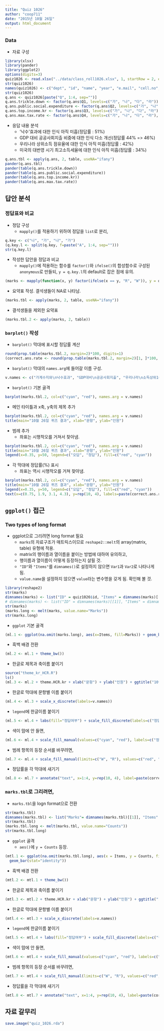 ```yaml
---
title: "Quiz 1026"
author: "coop711"
date: "2015년 10월 26일"
output: html_document
---
```


### Data

* 자료 구성

```r
library(xlsx)
library(pander)
library(ggplot2)
options(digits=3)
quiz1026 <- read.xlsx("../data/class_roll1026.xlsx", 1, startRow = 2, endRow = 72, colIndex = c(3:7, 9:13), colClasses=rep("character", 10))
str(quiz1026)
names(quiz1026) <- c("dept", "id", "name", "year", "e.mail", "cell.no", "Q1", "Q2", "Q3", "Q4")
str(quiz1026)
q.ans <- quiz1026[paste("Q", 1:4, sep="")]
q.ans.trickle.down <- factor(q.ans$Q1, levels=c("가", "나", "다", "라"))
q.ans.public.social.expenditure <- factor(q.ans$Q2, levels=c("가", "나", "다", "라"), labels=c("한국 9.3%", "한국 12.8%", "터키 7.4%", "멕시코 9.3%"))
q.ans.top.income.kr <- factor(q.ans$Q3, levels=c("가", "나", "다", "라"), labels=paste(1:4, "위", sep = ""))
q.ans.max.tax.rate <- factor(q.ans$Q4, levels=c("가", "나", "다", "라"), labels=c("90% 이상", "70 ~ 90%", "50 ~ 70%", "30 ~ 50%"))
```

* 응답 내용 분석
     + '낙수'효과에 대한 인식 아직 미흡(정답률 : 51%)
     + GDP 대비 공공사회지출 비중에 대한 인식 다소 개선(정답률 44% => 46%) 
     + 우리나라 상위소득 점유율에 대한 인식 아직 미흡(정답률 : 42%)
     + 미국의 대번영 시기 최고소득세율에 대한 인식 아직 미흡(정답률 : 34%)
     
```r
q.ans.tbl <- apply(q.ans, 2, table, useNA="ifany")
pander(q.ans.tbl)
pander(table(q.ans.trickle.down))
pander(table(q.ans.public.social.expenditure))
pander(table(q.ans.top.income.kr))
pander(table(q.ans.max.tax.rate))
```

## 답안 분석

### 정답표와 비교

* 정답 구성
    + `mapply()`를 적용하기 위하여 정답을 `list`로 분리,  

```r
q.key <- c("나", "가", "나", "가")
(q.key.l <- split(q.key, f=paste("A", 1:4, sep="")))
str(q.key.l)
```

* 작성한 답안을 정답과 비교 
    + `mapply()`에 적용하는 함수를 `factor()`와 `ifelse()`의 합성함수로 구성된 `anonymous`로 만들되, `y = q.key.l`의 default로 잡은 점에 유의.

```r
(marks <- mapply(function(x, y) factor(ifelse(x == y, "R", "W")), y = q.key.l, quiz1026[c("Q1", "Q2", "Q3", "Q4")]))
```

* 요약표 작성. 결석생들이 NA로 나타남.

```r
(marks.tbl <- apply(marks, 2, table, useNA="ifany"))
```

* 결석생들을 제외한 요약표

```r
(marks.tbl.2 <- apply(marks, 2, table))
```

### `barplot()` 작성

* `barplot()` 막대에 표시할 정답률 계산

```r
round(prop.table(marks.tbl.2, margin=2)*100, digits=1)
(correct.ans.rate <- round(prop.table(marks.tbl.2, margin=2)[1, ]*100, digits=0))
```

* `barplot()` 막대의 `names.arg`에 들어갈 이름 구성.

```r
v.names <- c("가계수지와\n낙수효과", "GDP대비\n공공사회지출", "우리나라\n소득상위10%", "1950년대 \n미국최고소득세율")
```

* `barplot()` 기본 골격

```r
barplot(marks.tbl.2, col=c("cyan", "red"), names.arg = v.names)
```

* 메인 타이틀과 x축, y축의 제목 추가

```r
barplot(marks.tbl.2, col=c("cyan", "red"), names.arg = v.names)
title(main="10월 26일 퀴즈 결과", xlab="문항", ylab="인원")
```

* 범례 추가
    + 좌표는 시행착오를 거쳐서 찾아냄.
    
```r
barplot(marks.tbl.2, col=c("cyan", "red"), names.arg = v.names)
title(main="10월 26일 퀴즈 결과", xlab="문항", ylab="인원")
legend(x=0.35, y=50, legend=c("오답", "정답"), fill=c("red", "cyan"))
```

* 각 막대에 정답률(%) 표시
    + 좌표는 역시 시행착오를 거쳐 찾아냄.

```r
barplot(marks.tbl.2, col=c("cyan", "red"), names.arg = v.names)
title(main="10월 26일 퀴즈 결과", xlab="문항", ylab="인원")
legend(x=0.35, y=50, legend=c("오답", "정답"), fill=c("red", "cyan"))
text(x=c(0.75, 1.9, 3.1, 4.3), y=rep(10, 4), labels=paste(correct.ans.rate, "%", sep=""))
```


## `ggplot()` 접근

### Two types of long format 

* ggplot으로 그리려면 long format 필요
    + `marks`의 자료구조가 매트릭스이므로 `reshape2::melt`의 array(matrix, table) 유형에 적용.
    + matrix의 행이름과 열이름을 붙이는 방법에 대하여 유의하고,
    + 행이름과 열이름이 어떻게 등장하는지 살필 것.
    + `"ID"`와 `"Items"`를 `dimnames()`로 설정하지 않으면 `Var1`과 `Var2`로 나타나게 됨.
    + `value.name`을 설정하지 않으면 `value`라는 변수명을 갖게 됨. 확인해 볼 것.

```r
library(reshape2)
str(marks)
dimnames(marks) <- list("ID" = quiz1026$id, "Items" = dimnames(marks)[[2]])
# dimnames(marks) <- list("ID" = dimnames(marks)[[1]], "Items" = dimnames(marks)[[2]])
str(marks)
(marks.long <- melt(marks, value.name="Marks"))
str(marks.long)
```

* `ggplot` 기본 골격

```r
(ml.1 <- ggplot(na.omit(marks.long), aes(x=Items, fill=Marks)) + geom_bar(stat="bin"))
```

* 흑백 배경 전환

```r
(ml.2 <- ml.1 + theme_bw())
```

* 한글로 제목과 축이름 붙이기

```r
source("theme_kr_HCR.R")
ls()
(ml.3 <- ml.2 + theme.HCR.kr + xlab("문항") + ylab("인원") + ggtitle("10월 26일 퀴즈 결과"))
```

* 한글로 막대에 문항별 이름 붙이기

```r
(ml.4 <- ml.3 + scale_x_discrete(labels=v.names))
```

* `legend`에 한글이름 붙이기

```r
(ml.5 <- ml.4 + labs(fill="정답여부") + scale_fill_discrete(labels=c("정답", "오답")))
```

* 색이 맘에 안 들면,

```r
(ml.6 <- ml.4 + scale_fill_manual(values=c("cyan", "red"), labels=c("정답", "오답")) + labs(fill="정답여부"))
```

* 범례 항목의 등장 순서를 바꾸려면,

```r
(ml.7 <- ml.4 + scale_fill_manual(limits=c("W", "R"), values=c("red", "cyan"), labels=c("오답", "정답")) + labs(fill="정답여부"))
```

* 정답률을 각 막대에 새기기

```r
(ml.8 <- ml.7 + annotate("text", x=1:4, y=rep(10, 4), label=paste(correct.ans.rate, "%", sep="")))
```

### `marks.tbl`로 그리려면, 

* `marks.tbl`을 logn format으로 전환

```r
str(marks.tbl)
dimnames(marks.tbl) <- list("Marks"= dimnames(marks.tbl)[[1]], "Items" = dimnames(marks.tbl)[[2]])
str(marks.tbl)
(marks.tbl.long <- melt(marks.tbl, value.name="Counts"))
str(marks.tbl.long)
```

* `ggplot` 골격
    + `aes()`에 `y = Counts` 등장.

```r
(mtl.1 <- ggplot(na.omit(marks.tbl.long), aes(x = Items, y = Counts, fill = Marks)) +
  geom_bar(stat="identity"))
```

* 흑백 배경 전환

```r
(mtl.2 <- mtl.1 + theme_bw())
```

* 한글로 제목과 축이름 붙이기

```r
(mtl.3 <- mtl.2 + theme.HCR.kr + xlab("문항") + ylab("인원") + ggtitle("10월 26일 퀴즈 결과"))
```

* 한글로 막대에 문항별 이름 붙이기

```r
(mtl.4 <- mtl.3 + scale_x_discrete(labels=v.names))
```

* `legend`에 한글이름 붙이기

```r
(mtl.5 <- mtl.4 + labs(fill="정답여부") + scale_fill_discrete(labels=c("정답", "오답")))
```

* 색이 맘에 안 들면,

```r
(mtl.6 <- mtl.4 + scale_fill_manual(values=c("cyan", "red"), labels=c("정답", "오답")) + labs(fill="정답여부"))
```

* 범례 항목의 등장 순서를 바꾸려면,

```r
(mtl.7 <- mtl.4 + scale_fill_manual(limits=c("W", "R"), values=c("red", "cyan"), labels=c("오답", "정답")) + labs(fill="정답여부"))
```

* 정답률을 각 막대에 새기기

```r
(mtl.8 <- mtl.7 + annotate("text", x=1:4, y=rep(10, 4), label=paste(correct.ans.rate, "%", sep="")))
```

## 자료 갈무리

```r
save.image("quiz_1026.rda")
```
